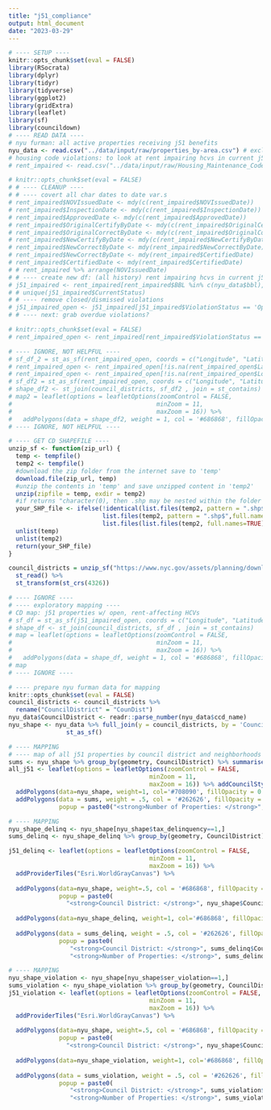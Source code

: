 ```yaml
---
title: "j51_compliance"
output: html_document
date: "2023-03-29"
---
```


```r
# ---- SETUP ----
knitr::opts_chunk$set(eval = FALSE)
library(RSocrata)
library(dplyr)
library(tidyr)
library(tidyverse)
library(ggplot2)
library(gridExtra)
library(leaflet)
library(sf)
library(councildown)
# ---- READ DATA ----
# nyu furman: all active properties receiving j51 benefits
nyu_data <- read.csv("../data/input/raw/properties_by-area.csv") # excludes properties w/ expired subsidies
# housing code violations: to look at rent impairing hcvs in current j51 properties (from nyu furman data), past due - compliance?
# rent_impaired <- read.csv("../data/input/raw/Housing_Maintenance_Code_Violations.csv") # update: not as helpful as i thought it would be but still interesting
```

```r
# knitr::opts_chunk$set(eval = FALSE)
# # ---- CLEANUP ----
# # ---- covert all char dates to date var.s
# rent_impaired$NOVIssuedDate <- mdy(c(rent_impaired$NOVIssuedDate))
# rent_impaired$InspectionDate <- mdy(c(rent_impaired$InspectionDate))
# rent_impaired$ApprovedDate <- mdy(c(rent_impaired$ApprovedDate))
# rent_impaired$OriginalCertifyByDate <- mdy(c(rent_impaired$OriginalCertifyByDate))
# rent_impaired$OriginalCorrectByDate <- mdy(c(rent_impaired$OriginalCorrectByDate))
# rent_impaired$NewCertifyByDate <- mdy(c(rent_impaired$NewCertifyByDate))
# rent_impaired$NewCorrectByDate <- mdy(rent_impaired$NewCorrectByDate)
# rent_impaired$NewCorrectByDate <- mdy(rent_impaired$CertifiedDate)
# rent_impaired$CertifiedDate <- mdy(rent_impaired$CertifiedDate)
# # rent_impaired %>% arrange(NOVIssuedDate)
# # ---- create new df: (all history) rent impairing hcvs in current j51 properties 
# j51_impaired <- rent_impaired[rent_impaired$BBL %in% c(nyu_data$bbl), ]
# # unique(j51_impaired$CurrentStatus)
# # ---- remove closed/dismissed violations
# j51_impaired_open <- j51_impaired[j51_impaired$ViolationStatus == 'Open', ]
# # ---- next: grab overdue violations?
```

```r
# knitr::opts_chunk$set(eval = FALSE)
# rent_impaired_open <- rent_impaired[rent_impaired$ViolationStatus == 'Open', ]
```

```r
# ---- IGNORE, NOT HELPFUL ----
# sf_df_2 = st_as_sf(rent_impaired_open, coords = c("Longitude", "Latitude"), crs = 4326)
# rent_impaired_open <- rent_impaired_open[!is.na(rent_impaired_open$Latitude),]
# rent_impaired_open <- rent_impaired_open[!is.na(rent_impaired_open$Longitude),]
# sf_df2 = st_as_sf(rent_impaired_open, coords = c("Longitude", "Latitude"), crs = 4326)
# shape_df2 <- st_join(council_districts, sf_df2 , join = st_contains)
# map2 = leaflet(options = leafletOptions(zoomControl = FALSE,
#                                        minZoom = 11,
#                                        maxZoom = 16)) %>%
#   addPolygons(data = shape_df2, weight = 1, col = '#686868', fillOpacity = 0.02)
# ---- IGNORE, NOT HELPFUL ----
```

```r
# ---- GET CD SHAPEFILE ----
unzip_sf <- function(zip_url) {
  temp <- tempfile()
  temp2 <- tempfile()
  #download the zip folder from the internet save to 'temp' 
  download.file(zip_url, temp)
  #unzip the contents in 'temp' and save unzipped content in 'temp2'
  unzip(zipfile = temp, exdir = temp2)
  #if returns "character(0), then .shp may be nested within the folder
  your_SHP_file <- ifelse(!identical(list.files(temp2, pattern = ".shp$",full.names=TRUE), character(0)), 
                          list.files(temp2, pattern = ".shp$",full.names=TRUE), 
                          list.files(list.files(temp2, full.names=TRUE), pattern = ".shp$", full.names = TRUE))
  unlist(temp)
  unlist(temp2)
  return(your_SHP_file)
}
```

```r
council_districts = unzip_sf("https://www.nyc.gov/assets/planning/download/zip/data-maps/open-data/nycc_21d.zip") %>%
  st_read() %>%
  st_transform(st_crs(4326))
```

```r
# ---- IGNORE ----
# ---- exploratory mapping ----
# CD map: j51 properties w/ open, rent-affecting HCVs
# sf_df = st_as_sf(j51_impaired_open, coords = c("Longitude", "Latitude"), crs = 4326)
# shape_df <- st_join(council_districts, sf_df , join = st_contains)
# map = leaflet(options = leafletOptions(zoomControl = FALSE,
#                                        minZoom = 11,
#                                        maxZoom = 16)) %>%
#   addPolygons(data = shape_df, weight = 1, col = '#686868', fillOpacity = 0.02)
# map
# ---- IGNORE ----
```

```r
# ---- prepare nyu furman data for mapping
knitr::opts_chunk$set(eval = FALSE)
council_districts <- council_districts %>% 
  rename("CouncilDistrict" = "CounDist")
nyu_data$CouncilDistrict <- readr::parse_number(nyu_data$ccd_name)
nyu_shape <- nyu_data %>% full_join(y = council_districts, by = 'CouncilDistrict') %>%
                st_as_sf() 
```


```r
# ---- MAPPING
# ---- map of all j51 properties by council district and neighborhoods
sums <- nyu_shape %>% group_by(geometry, CouncilDistrict) %>% summarise(count=n())
all_j51 <- leaflet(options = leafletOptions(zoomControl = FALSE,
                                       minZoom = 11,
                                       maxZoom = 16)) %>% addCouncilStyle(add_dists = TRUE) %>%
  addPolygons(data=nyu_shape, weight=1, col='#708090', fillOpacity = 0.01) %>%
  addPolygons(data = sums, weight = .5, col = '#262626', fillOpacity = 0, opacity=0,
              popup = paste0("<strong>Number of Properties: </strong>", sums$count, "<br>"))
```


```r
# ---- MAPPING
nyu_shape_delinq <- nyu_shape[nyu_shape$tax_delinquency==1,]
sums_delinq <- nyu_shape_delinq %>% group_by(geometry, CouncilDistrict) %>% summarise(count=n())

j51_delinq <- leaflet(options = leafletOptions(zoomControl = FALSE,
                                       minZoom = 11,
                                       maxZoom = 16)) %>%
  addProviderTiles("Esri.WorldGrayCanvas") %>%
  
  addPolygons(data=nyu_shape, weight=.5, col = '#686868', fillOpacity = 0, opacity=1,
              popup = paste0(
                "<strong>Council District: </strong>", nyu_shape$CouncilDistrict, "<br>")) %>%
  
  addPolygons(data=nyu_shape_delinq, weight=1, col='#686868', fillOpacity = 0.02) %>% 
  
  addPolygons(data = sums_delinq, weight = .5, col = '#262626', fillOpacity = 0, opacity=.5,
              popup = paste0(
                 "<strong>Council District: </strong>", sums_delinq$CouncilDistrict, "<br>",
                 "<strong>Number of Properties: </strong>", sums_delinq$count, "<br>"))
```

```r
# ---- MAPPING
nyu_shape_violation <- nyu_shape[nyu_shape$ser_violation==1,]
sums_violation <- nyu_shape_violation %>% group_by(geometry, CouncilDistrict) %>% summarise(count=n())
j51_violation <- leaflet(options = leafletOptions(zoomControl = FALSE,
                                       minZoom = 11,
                                       maxZoom = 16)) %>%
  addProviderTiles("Esri.WorldGrayCanvas") %>%
  
  addPolygons(data=nyu_shape, weight=.5, col = '#686868', fillOpacity = 0, opacity=1,
              popup = paste0(
                "<strong>Council District: </strong>", nyu_shape$CouncilDistrict, "<br>")) %>%
  
  addPolygons(data=nyu_shape_violation, weight=1, col='#686868', fillOpacity = 0.02) %>% 
  
  addPolygons(data = sums_violation, weight = .5, col = '#262626', fillOpacity = 0, opacity=.5,
              popup = paste0(
                 "<strong>Council District: </strong>", sums_violation$CouncilDistrict, "<br>",
                 "<strong>Number of Properties: </strong>", sums_violation$count, "<br>"))
```

